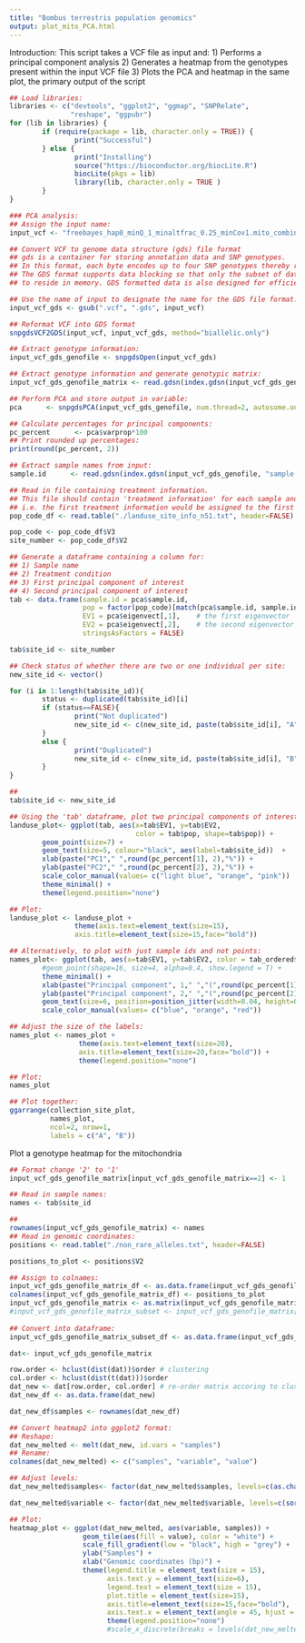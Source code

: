 ```yaml
---
title: "Bombus terrestris population genomics"
output: plot_mito_PCA.html
---
```


Introduction:
This script takes a VCF file as input and:
1) Performs a principal component analysis
2) Generates a heatmap from the genotypes present within the input VCF file
3) Plots the PCA and heatmap in the same plot, the primary output of the script

```r
## Load libraries:
libraries <- c("devtools", "ggplot2", "ggmap", "SNPRelate", 
               "reshape", "ggpubr")
for (lib in libraries) {
        if (require(package = lib, character.only = TRUE)) {
                print("Successful")
        } else {
                print("Installing")
                source("https://bioconductor.org/biocLite.R")
                biocLite(pkgs = lib)
                library(lib, character.only = TRUE )
        }
}

```


```r
### PCA analysis:
## Assign the input name:  
input_vcf <- "freebayes_hap0_minQ_1_minaltfrac_0.25_minCov1.mito_combined_minQ200_max_missing_1_indels_removed.non_rare_alleles.recode.vcf"

## Convert VCF to genome data structure (gds) file format
## gds is a container for storing annotation data and SNP genotypes.
## In this format, each byte encodes up to four SNP genotypes thereby reducing file size and access time.
## The GDS format supports data blocking so that only the subset of data that is being processed needs
## to reside in memory. GDS formatted data is also designed for efficient data access to large datasets.

## Use the name of input to designate the name for the GDS file format.
input_vcf_gds <- gsub(".vcf", ".gds", input_vcf)

## Reformat VCF into GDS format
snpgdsVCF2GDS(input_vcf, input_vcf_gds, method="biallelic.only")

## Extract genotype information:
input_vcf_gds_genofile <- snpgdsOpen(input_vcf_gds)

## Extract genotype information and generate genotypic matrix:  
input_vcf_gds_genofile_matrix <- read.gdsn(index.gdsn(input_vcf_gds_genofile, "genotype"))

## Perform PCA and store output in variable:  
pca      <- snpgdsPCA(input_vcf_gds_genofile, num.thread=2, autosome.only=FALSE)

## Calculate percentages for principal components:  
pc_percent      <- pca$varprop*100
## Print rounded up percentages:  
print(round(pc_percent, 2))

## Extract sample names from input:  
sample.id      <- read.gdsn(index.gdsn(input_vcf_gds_genofile, "sample.id"))

## Read in file containing treatment information. 
## This file should contain 'treatment information' for each sample and be in the same order as each sample. 
## i.e. the first treatment information would be assigned to the first sample, etc., etc.
pop_code_df <- read.table("./landuse_site_info_n51.txt", header=FALSE)

pop_code <- pop_code_df$V3 
site_number <- pop_code_df$V2

## Generate a dataframe containing a column for:
## 1) Sample name
## 2) Treatment condition
## 3) First principal component of interest
## 4) Second principal component of interest
tab <- data.frame(sample.id = pca$sample.id,
                  pop = factor(pop_code)[match(pca$sample.id, sample.id)],
                  EV1 = pca$eigenvect[,1],    # the first eigenvector
                  EV2 = pca$eigenvect[,2],    # the second eigenvector
                  stringsAsFactors = FALSE)

tab$site_id <- site_number

## Check status of whether there are two or one individual per site:
new_site_id <- vector()

for (i in 1:length(tab$site_id)){
        status <- duplicated(tab$site_id)[i]
        if (status==FALSE){
                print("Not duplicated")
                new_site_id <- c(new_site_id, paste(tab$site_id[i], "A", sep=""))
        }
        else {
                print("Duplicated")
                new_site_id <- c(new_site_id, paste(tab$site_id[i], "B", sep=""))
        }
}

##
tab$site_id <- new_site_id

## Using the 'tab' dataframe, plot two principal components of interest using ggplot2:
landuse_plot<- ggplot(tab, aes(x=tab$EV1, y=tab$EV2, 
                               color = tab$pop, shape=tab$pop)) +
        geom_point(size=7) +
        geom_text(size=5, colour="black", aes(label=tab$site_id))  +
        xlab(paste("PC1"," ",round(pc_percent[1], 2),"%")) +
        ylab(paste("PC2"," ",round(pc_percent[2], 2),"%")) + 
        scale_color_manual(values= c("light blue", "orange", "pink"))  +
        theme_minimal() +
        theme(legend.position="none")

## Plot:
landuse_plot <- landuse_plot +
                theme(axis.text=element_text(size=15),
                axis.title=element_text(size=15,face="bold"))

## Alternatively, to plot with just sample ids and not points:
names_plot<- ggplot(tab, aes(x=tab$EV1, y=tab$EV2, color = tab_ordered$pop)) +
        #geom_point(shape=16, size=4, alpha=0.4, show.legend = T) +
        theme_minimal() +
        xlab(paste("Principal component", 1," ","(",round(pc_percent[1], 2), "%", ")", sep="")) +
        ylab(paste("Principal component", 2," ","(",round(pc_percent[2], 2), "%", ")", sep="")) + 
        geom_text(size=6, position=position_jitter(width=0.04, height=0.04), aes(label=tab$site_id, color=tab$pop)) +
        scale_color_manual(values= c("blue", "orange", "red"))

## Adjust the size of the labels:
names_plot <- names_plot +
                 theme(axis.text=element_text(size=20),
                 axis.title=element_text(size=20,face="bold")) +
                 theme(legend.position="none")

## Plot:
names_plot

## Plot together:
ggarrange(collection_site_plot, 
          names_plot,
          ncol=2, nrow=1,
          labels = c("A", "B"))
```

Plot a genotype heatmap for the mitochondria

```r
## Format change '2' to '1'
input_vcf_gds_genofile_matrix[input_vcf_gds_genofile_matrix==2] <- 1

## Read in sample names:
names <- tab$site_id

##
rownames(input_vcf_gds_genofile_matrix) <- names
## Read in genomic coordinates:
positions <- read.table("./non_rare_alleles.txt", header=FALSE)

positions_to_plot <- positions$V2

## Assign to colnames:
input_vcf_gds_genofile_matrix_df <- as.data.frame(input_vcf_gds_genofile_matrix)
colnames(input_vcf_gds_genofile_matrix_df) <- positions_to_plot
input_vcf_gds_genofile_matrix <- as.matrix(input_vcf_gds_genofile_matrix_df)
#input_vcf_gds_genofile_matrix_subset <- input_vcf_gds_genofile_matrix[,250:350]
                
## Convert into dataframe:
input_vcf_gds_genofile_matrix_subset_df <- as.data.frame(input_vcf_gds_genofile_matrix)

dat<- input_vcf_gds_genofile_matrix

row.order <- hclust(dist(dat))$order # clustering
col.order <- hclust(dist(t(dat)))$order
dat_new <- dat[row.order, col.order] # re-order matrix accoring to clustering
dat_new_df <- as.data.frame(dat_new)

dat_new_df$samples <- rownames(dat_new_df)

## Convert heatmap2 into ggplot2 format:
## Reshape:
dat_new_melted <- melt(dat_new, id.vars = "samples")
## Rename:
colnames(dat_new_melted) <- c("samples", "variable", "value")

## Adjust levels:
dat_new_melted$samples<- factor(dat_new_melted$samples, levels=c(as.character(unlist(dat_new_melted$samples))))

dat_new_melted$variable <- factor(dat_new_melted$variable, levels=c(sort(as.numeric(as.character(unlist((dat_new_melted$variable)))))))

## Plot:
heatmap_plot <- ggplot(dat_new_melted, aes(variable, samples)) +
                  geom_tile(aes(fill = value), color = "white") +
                  scale_fill_gradient(low = "black", high = "grey") +
                  ylab("Samples") +
                  xlab("Genomic coordinates (bp)") +
                  theme(legend.title = element_text(size = 15),
                        axis.text.y = element_text(size=6),
                        legend.text = element_text(size = 15),
                        plot.title = element_text(size=15),
                        axis.title=element_text(size=15,face="bold"),
                        axis.text.x = element_text(angle = 45, hjust = 1)) +
                        theme(legend.position="none")
                        #scale_x_discrete(breaks = levels(dat_new_melted$variable)[c(T, rep(F, 999))])

```
